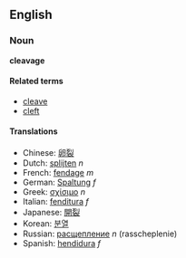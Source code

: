 ==English==
===Noun===
'''cleavage'''

====Related terms====
*[[cleave]]
*[[cleft]]

====Translations====
*Chinese: [[卵裂]]
*Dutch: [[splijten]] ''n''
*French: [[fendage]] ''m''
*German: [[Spaltung]] ''f''
*Greek: [[σχίσιμο]] ''n''
*Italian: [[fenditura]] ''f''
*Japanese: [[開裂]]
*Korean: [[분열]]
*Russian: [[расщепление]] ''n'' (rasscheplenie)
*Spanish: [[hendidura]] ''f''